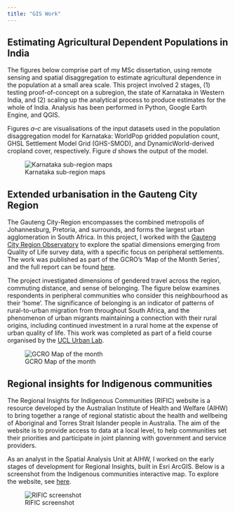 ```yaml
---
title: "GIS Work"
---
```


## Estimating Agricultural Dependent Populations in India

The figures below comprise part of my MSc dissertation, using remote sensing and spatial disaggregation to estimate agricultural dependence in the population at a small area scale. This project involved 2 stages, (1) testing proof-of-concept on a subregion, the state of Karnataka in Western India, and (2) scaling up the analytical process to produce estimates for the whole of India. Analysis has been performed in Python, Google Earth Engine, and QGIS.

Figures *a--c* are visualisations of the input datasets used in the population disaggregation model for Karnataka: WorldPop gridded population count, GHSL Settlement Model Grid (GHS-SMOD), and DynamicWorld-derived cropland cover, respectively. Figure *d* shows the output of the model.

![Karnataka sub-region maps](img/allmaps_karnataka_20231024_scalebar.png)


## Extended urbanisation in the Gauteng City Region

The Gauteng City-Region encompasses the combined metropolis of Johannesburg, Pretoria, and surrounds, and forms the largest urban agglomeration in South Africa. In this project, I worked with the [Gauteng City Region Observatory](https://www.gcro.ac.za/) to explore the spatial dimensions emerging from Quality of Life survey data, with a specific focus on peripheral settlements. The work was published as part of the GCRO's 'Map of the Month Series', and the full report can be found [here](https://www.gcro.ac.za/outputs/map-of-the-month/detail/extended-urbanisation-gcr-gender-commuting-migration-and-belonging/).

The project investigated dimensions of gendered travel across the region, commuting distance, and sense of belonging. The figure below examines respondents in peripheral communities who consider this neighbourhood as their 'home'. The significance of belonging is an indicator of patterns of rural-to-urban migration from throughout South Africa, and the phenomenon of urban migrants maintaining a connection with their rural origins, including continued investment in a rural home at the expense of urban quality of life. This work was completed as part of a field course organised by the [UCL Urban Lab](https://www.ucl.ac.uk/urban-lab/welcome-ucl-urban-laboratory).

![GCRO Map of the month](img/GCRO_Neighbourhood_home.png)


## Regional insights for Indigenous communities

The Regional Insights for Indigenous Communities (RIFIC) website is a resource developed by the Australian Institute of Health and Welfare (AIHW) to bring together a range of regional statistic about the health and wellbeing of Aboriginal and Torres Strait Islander people in Australia. The aim of the website is to provide access to data at a local level, to help communities set their priorities and participate in joint planning with government and service providers.

As an analyst in the Spatial Analysis Unit at AIHW, I worked on the early stages of development for Regional Insights, built in Esri ArcGIS. Below is a screenshot from the Indigenous communities interactive map. To explore the website, see [here](https://www.rific.gov.au/regional-overview/interactive-map).

![RIFIC screenshot](img/rific_ausmap_screenshot.png)

